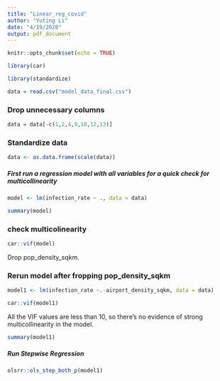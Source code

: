 ```yaml
---
title: "Linear_reg_covid"
author: "Yuting Li"
date: "4/19/2020"
output: pdf_document
---
```


```r
knitr::opts_chunk$set(echo = TRUE)
```

```r
library(car)
```

```r
library(standardize)
```


```r
data = read.csv("model_data_final.csv")
```

### Drop unnecessary columns
```r
data = data[-c(1,2,4,9,10,12,13)]
```

### Standardize data
```r
data <- as.data.frame(scale(data))
```

##### First run a regression model with all variables for a quick check for multicollinearity
```r
model <- lm(infection_rate ~ ., data = data)
```

```r
summary(model)
```

### check multicolinearity
```r
car::vif(model)
```

Drop pop_density_sqkm.

### Rerun model after fropping pop_density_sqkm
```r
model1 <- lm(infection_rate ~.-airport_density_sqkm, data = data)
```

```r
car::vif(model1)
```

All the VIF values are less than 10, so there's no evidence of strong multicollinearity in the model.

```r
summary(model1)
```

##### Run Stepwise Regression
```r
olsrr::ols_step_both_p(model1)
```

